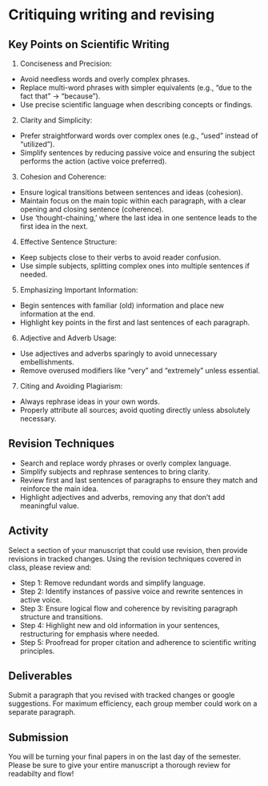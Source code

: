# Critiquing writing and revising

## Key Points on Scientific Writing

1.	Conciseness and Precision:

- Avoid needless words and overly complex phrases.
- Replace multi-word phrases with simpler equivalents (e.g., “due to the fact that” → “because”).
- Use precise scientific language when describing concepts or findings.

2.	Clarity and Simplicity:

- Prefer straightforward words over complex ones (e.g., “used” instead of “utilized”).
- Simplify sentences by reducing passive voice and ensuring the subject performs the action (active voice preferred).

3.	Cohesion and Coherence:

- Ensure logical transitions between sentences and ideas (cohesion).
- Maintain focus on the main topic within each paragraph, with a clear opening and closing sentence (coherence).
- Use ‘thought-chaining,’ where the last idea in one sentence leads to the first idea in the next.

4.	Effective Sentence Structure:

- Keep subjects close to their verbs to avoid reader confusion.
- Use simple subjects, splitting complex ones into multiple sentences if needed.

5.	Emphasizing Important Information:

- Begin sentences with familiar (old) information and place new information at the end.
- Highlight key points in the first and last sentences of each paragraph.

6.	Adjective and Adverb Usage:

- Use adjectives and adverbs sparingly to avoid unnecessary embellishments.
- Remove overused modifiers like “very” and “extremely” unless essential.

7.	Citing and Avoiding Plagiarism:

- Always rephrase ideas in your own words.
- Properly attribute all sources; avoid quoting directly unless absolutely necessary.

## Revision Techniques

- Search and replace wordy phrases or overly complex language.
- Simplify subjects and rephrase sentences to bring clarity.
- Review first and last sentences of paragraphs to ensure they match and reinforce the main idea.
- Highlight adjectives and adverbs, removing any that don’t add meaningful value.

## Activity

Select a section of your manuscript that could use revision, then provide revisions in tracked changes. Using the revision techniques covered in class, please review and:

- Step 1: Remove redundant words and simplify language.
- Step 2: Identify instances of passive voice and rewrite sentences in active voice.
- Step 3: Ensure logical flow and coherence by revisiting paragraph structure and transitions.
- Step 4: Highlight new and old information in your sentences, restructuring for emphasis where needed.
- Step 5: Proofread for proper citation and adherence to scientific writing principles.

## Deliverables

Submit a paragraph that you revised with tracked changes or google suggestions. For maximum efficiency, each group member could work on a separate paragraph.

## Submission

You will be turning your final papers in on the last day of the semester. Please be sure to give your entire manuscript a thorough review for readabilty and flow!
